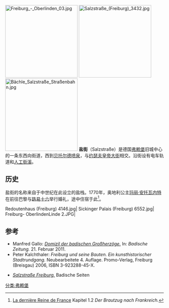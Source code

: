 [[File:Freiburg_-_Oberlinden_03.jpg|230px]]
[[File:Salzstraße_(Freiburg)_3432.jpg|230px]]
[[File:Bächle_Salzstraße_Straßenbahn.jpg|230px]]
'''盐街'''（Salzstraße）是德国[[弗赖堡|弗赖堡]]旧城中心的一条东西向街道，西到[[贝托尔德喷泉|贝托尔德喷泉]]，与[[约瑟夫皇帝大街|约瑟夫皇帝大街]]相交。沿街设有电车轨道和[[人工街溪|人工街溪]]。

== 历史 ==
盐街的名称来自于中世纪在此设立的盐栈。1770年，奥地利公主[[玛丽·安托瓦内特|玛丽·安托瓦内特]]在前往巴黎与[[路易十六|路易十六]]举行婚礼，途中住宿于此<ref>[http://marieantoinette.npage.de/1-2_brautzug_15533883.html La dernière Reine de France] {{Wayback|url=http://marieantoinette.npage.de/1-2_brautzug_15533883.html |date=20110105123625 }} Kapitel 1.2
''Der Brautzug nach Frankreich.''</ref>。

<gallery>
Redoutenhaus (Freiburg) 4146.jpg|
Sickinger Palais (Freiburg) 6552.jpg|
Freiburg- OberlindenLinde 2.JPG|
</gallery>

== 参考 ==
* Manfred Gallo: [http://www.badische-zeitung.de/freiburg-mitte/domizil-der-badischen-grossherzoege--41549933.html ''Domizil der badischen Großherzöge.''] {{Wayback|url=http://www.badische-zeitung.de/freiburg-mitte/domizil-der-badischen-grossherzoege--41549933.html |date=20210309174454 }} In: ''Badische Zeitung.'' 21. Februar 2011.
*Peter Kalchthaler: ''Freiburg und seine Bauten. Ein kunsthistorischer Stadtrundgang.'' Neubearbeitete 4. Auflage. Promo-Verlag, Freiburg (Breisgau) 2006, ISBN 3-923288-45-X.
<references />
* [http://www.badische-seiten.de/freiburg/salzstrasse.php ''Salzstraße Freiburg.''] {{Wayback|url=http://www.badische-seiten.de/freiburg/salzstrasse.php |date=20160304090729 }} Badische Seiten
[[分类:弗赖堡|分类:弗赖堡]]